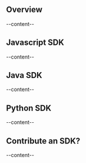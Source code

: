 

<ScrollableAnchor id="sdks-overview"><div>

## Overview
--content--

</div></ScrollableAnchor>

<ScrollableAnchor id="javascript-sdk"><div>

## Javascript SDK
--content--

</div></ScrollableAnchor>

<ScrollableAnchor id="java-sdk"><div>

## Java SDK
--content--

</div></ScrollableAnchor>

<ScrollableAnchor id="python-sdk"><div>

## Python SDK
--content--

</div></ScrollableAnchor>

<ScrollableAnchor id="contribute-sdk"><div>

## Contribute an SDK?
--content--

</div></ScrollableAnchor>
